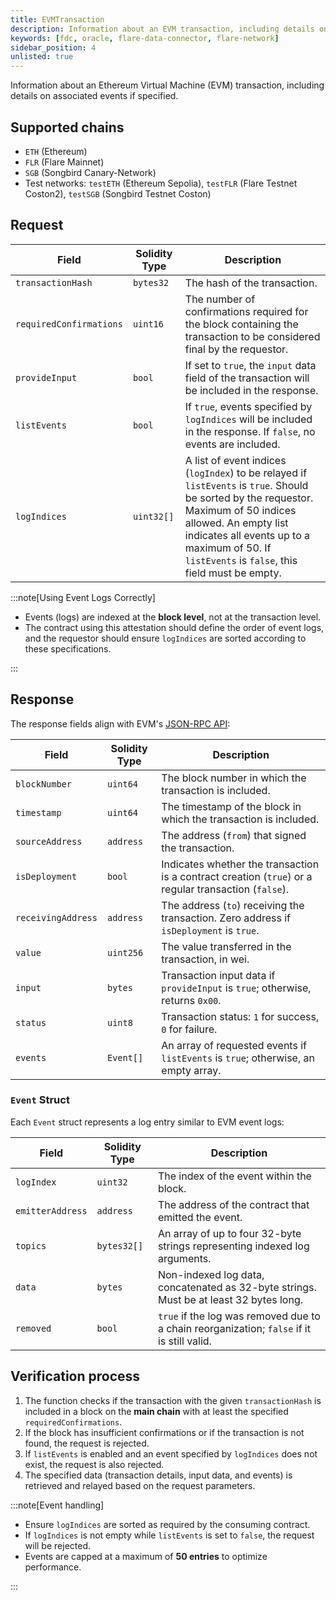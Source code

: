 ```yaml
---
title: EVMTransaction
description: Information about an EVM transaction, including details on associated events if specified.
keywords: [fdc, oracle, flare-data-connector, flare-network]
sidebar_position: 4
unlisted: true
---
```


Information about an Ethereum Virtual Machine (EVM) transaction, including details on associated events if specified.

## Supported chains

-   `ETH` (Ethereum)
-   `FLR` (Flare Mainnet)
-   `SGB` (Songbird Canary-Network)
-   Test networks: `testETH` (Ethereum Sepolia), `testFLR` (Flare Testnet Coston2), `testSGB` (Songbird Testnet Coston)

## Request

| Field                   | Solidity Type | Description                                                                                                                                                                                                                                                     |
| ----------------------- | ------------- | --------------------------------------------------------------------------------------------------------------------------------------------------------------------------------------------------------------------------------------------------------------- |
| `transactionHash`       | `bytes32`     | The hash of the transaction.                                                                                                                                                                                                                                    |
| `requiredConfirmations` | `uint16`      | The number of confirmations required for the block containing the transaction to be considered final by the requestor.                                                                                                                                          |
| `provideInput`          | `bool`        | If set to `true`, the `input` data field of the transaction will be included in the response.                                                                                                                                                                   |
| `listEvents`            | `bool`        | If `true`, events specified by `logIndices` will be included in the response. If `false`, no events are included.                                                                                                                                               |
| `logIndices`            | `uint32[]`    | A list of event indices (`logIndex`) to be relayed if `listEvents` is `true`. Should be sorted by the requestor. Maximum of 50 indices allowed. An empty list indicates all events up to a maximum of 50. If `listEvents` is `false`, this field must be empty. |

:::note[Using Event Logs Correctly]

-   Events (logs) are indexed at the **block level**, not at the transaction level.
-   The contract using this attestation should define the order of event logs, and the requestor should ensure `logIndices` are sorted according to these specifications.

:::

## Response

The response fields align with EVM's [JSON-RPC API](https://ethereum.org/en/developers/docs/apis/json-rpc/#eth_gettransactionbyhash):

| Field              | Solidity Type | Description                                                                                           |
| ------------------ | ------------- | ----------------------------------------------------------------------------------------------------- |
| `blockNumber`      | `uint64`      | The block number in which the transaction is included.                                                |
| `timestamp`        | `uint64`      | The timestamp of the block in which the transaction is included.                                      |
| `sourceAddress`    | `address`     | The address (`from`) that signed the transaction.                                                     |
| `isDeployment`     | `bool`        | Indicates whether the transaction is a contract creation (`true`) or a regular transaction (`false`). |
| `receivingAddress` | `address`     | The address (`to`) receiving the transaction. Zero address if `isDeployment` is `true`.               |
| `value`            | `uint256`     | The value transferred in the transaction, in wei.                                                     |
| `input`            | `bytes`       | Transaction input data if `provideInput` is `true`; otherwise, returns `0x00`.                        |
| `status`           | `uint8`       | Transaction status: `1` for success, `0` for failure.                                                 |
| `events`           | `Event[]`     | An array of requested events if `listEvents` is `true`; otherwise, an empty array.                    |

### `Event` Struct

Each `Event` struct represents a log entry similar to EVM event logs:

| Field            | Solidity Type | Description                                                                                |
| ---------------- | ------------- | ------------------------------------------------------------------------------------------ |
| `logIndex`       | `uint32`      | The index of the event within the block.                                                   |
| `emitterAddress` | `address`     | The address of the contract that emitted the event.                                        |
| `topics`         | `bytes32[]`   | An array of up to four 32-byte strings representing indexed log arguments.                 |
| `data`           | `bytes`       | Non-indexed log data, concatenated as 32-byte strings. Must be at least 32 bytes long.     |
| `removed`        | `bool`        | `true` if the log was removed due to a chain reorganization; `false` if it is still valid. |

## Verification process

1. The function checks if the transaction with the given `transactionHash` is included in a block on the **main chain** with at least the specified `requiredConfirmations`.
2. If the block has insufficient confirmations or if the transaction is not found, the request is rejected.
3. If `listEvents` is enabled and an event specified by `logIndices` does not exist, the request is also rejected.
4. The specified data (transaction details, input data, and events) is retrieved and relayed based on the request parameters.

:::note[Event handling]

-   Ensure `logIndices` are sorted as required by the consuming contract.
-   If `logIndices` is not empty while `listEvents` is set to `false`, the request will be rejected.
-   Events are capped at a maximum of **50 entries** to optimize performance.

:::
